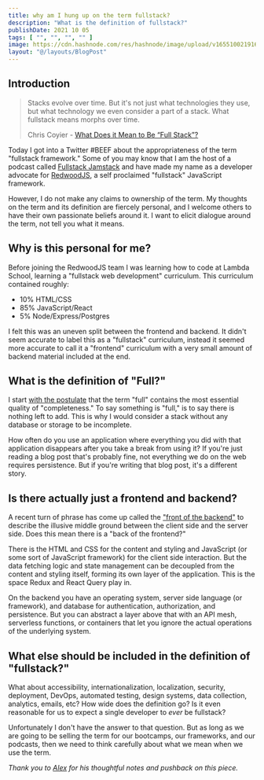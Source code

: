 ```yaml
---
title: why am I hung up on the term fullstack?
description: "What is the definition of fullstack?"
publishDate: 2021 10 05
tags: [ "", "", "", "" ]
image: https://cdn.hashnode.com/res/hashnode/image/upload/v1655100219167/j862BQ-tc.png
layout: "@/layouts/BlogPost"
---
```


## Introduction

> Stacks evolve over time. But it's not just what technologies they use, but what technology we even consider a part of a stack. What fullstack means morphs over time.
>
> Chris Coyier - [What Does it Mean to Be “Full Stack”?](https://css-tricks.com/what-does-it-mean-to-be-full-stack/)

Today I got into a Twitter #BEEF about the appropriateness of the term "fullstack framework." Some of you may know that I am the host of a podcast called [Fullstack Jamstack](https://fsjam.org) and have made my name as a developer advocate for [RedwoodJS](https://redwoodjs.com), a self proclaimed "fullstack" JavaScript framework.

However, I do not make any claims to ownership of the term. My thoughts on the term and its definition are fiercely personal, and I welcome others to have their own passionate beliefs around it. I want to elicit dialogue around the term, not tell you what it means.

## Why is this personal for me?

Before joining the RedwoodJS team I was learning how to code at Lambda School, learning a "fullstack web development" curriculum. This curriculum contained roughly:
* 10% HTML/CSS
* 85% JavaScript/React
* 5% Node/Express/Postgres

I felt this was an uneven split between the frontend and backend. It didn't seem accurate to label this as a "fullstack" curriculum, instead it seemed more accurate to call it a "frontend" curriculum with a very small amount of backend material included at the end.

## What is the definition of "Full?"

I start [with the postulate](https://twitter.com/ajcwebdev/status/1445444206948876293) that the term "full" contains the most essential quality of "completeness." To say something is "full," is to say there is nothing left to add. This is why I would consider a stack without any database or storage to be incomplete.

How often do you use an application where everything you did with that application disappears after you take a break from using it? If you're just reading a blog post that's probably fine, not everything we do on the web requires persistence. But if you're writing that blog post, it's a different story.

## Is there actually just a frontend and backend?

A recent turn of phrase has come up called the ["front of the backend"](https://css-tricks.com/front-of-the-front-back-of-the-front/) to describe the illusive middle ground between the client side and the server side. Does this mean there is a "back of the frontend?"

There is the HTML and CSS for the content and styling and JavaScript (or some sort of JavaScript framework) for the client side interaction. But the data fetching logic and state management can be decoupled from the content and styling itself, forming its own layer of the application. This is the space Redux and React Query play in.

On the backend you have an operating system, server side language (or framework), and database for authentication, authorization, and persistence. But you can abstract a layer above that with an API mesh, serverless functions, or containers that let you ignore the actual operations of the underlying system.

## What else should be included in the definition of "fullstack?"

What about accessibility, internationalization, localization, security, deployment, DevOps, automated testing, design systems, data collection, analytics, emails, etc? How wide does the definition go? Is it even reasonable for us to expect a single developer to *ever* be fullstack?

Unfortunately I don't have the answer to that question. But as long as we are going to be selling the term for our bootcamps, our frameworks, and our podcasts, then we need to think carefully about what we mean when we use the term.

*Thank you to [Alex](https://twitter.com/ralex1993) for his thoughtful notes and pushback on this piece.*